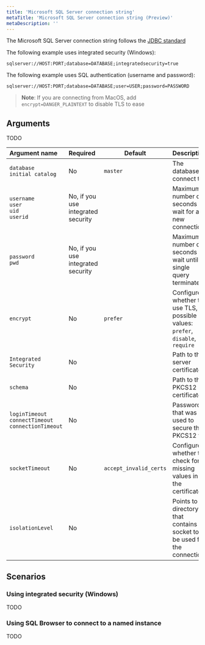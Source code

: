 ```yaml
---
title: 'Microsoft SQL Server connection string'
metaTitle: 'Microsoft SQL Server connection string (Preview)'
metaDescription: ''
---
```


<TopBlock>

The Microsoft SQL Server connection string follows the [JDBC standard](https://docs.microsoft.com/en-us/sql/connect/jdbc/building-the-connection-url?view=sql-server-ver15)

The following example uses integrated security (Windows):

```
sqlserver://HOST:PORT;database=DATABASE;integratedsecurity=true
```

The following example uses SQL authentication (username and password):

```
sqlserver://HOST:PORT;database=DATABASE;user=USER;password=PASSWORD
```

> **Note**: If you are connecting from MacOS, add `encrypt=DANGER_PLAINTEXT` to disable TLS to ease 

</TopBlock>


## Arguments

TODO

| Argument name      | Required | Default                | Description                                                                                                        |
| :----------------- | :------- | ---------------------- | ------------------------------------------------------------------------------------------------------------------ |
| `database`<br />`initial catalog` | No       | `master`     | The database to connect to.  |
| `username`<br />`user`<br />`uid`<br />`userid`  | No, if you use integrated security       |                     | Maximum number of seconds to wait for a new connection                                                             |
| `password`<br />`pwd`   | No, if you use integrated security       |                     | Maximum number of seconds to wait until a single query terminates                                                  |
| `encrypt`          | No       | `prefer`               | Configures whether to use TLS, possible values: `prefer`, `disable`, `require`                                     |
| `Integrated Security`          | No       |                        | Path to the server certificate                                                                                     |
| `schema`      | No       |                        | Path to the PKCS12 certificate                                                                                     |
| `loginTimeout`<br />`connectTimeout`<br />`connectionTimeout`      | No       |                        | Password that was used to secure the PKCS12 file                                                                   |
| `socketTimeout`        | No       | `accept_invalid_certs` | Configures whether to check for missing values in the certificate                                                  |
| `isolationLevel`           | No       |                        | Points to a directory that contains a socket to be used for the connection                                         |

## Scenarios

### Using integrated security (Windows)

TODO

### Using SQL Browser to connect to a named instance

TODO
